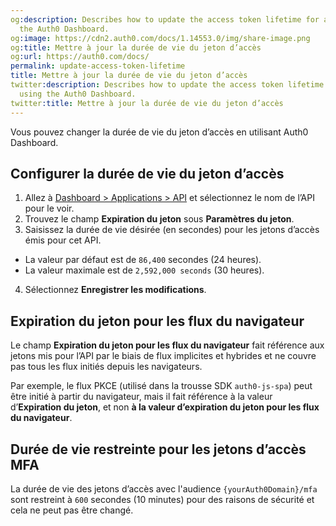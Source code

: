 ```yaml
---
og:description: Describes how to update the access token lifetime for an API using
  the Auth0 Dashboard.
og:image: https://cdn2.auth0.com/docs/1.14553.0/img/share-image.png
og:title: Mettre à jour la durée de vie du jeton d’accès
og:url: https://auth0.com/docs/
permalink: update-access-token-lifetime
title: Mettre à jour la durée de vie du jeton d’accès
twitter:description: Describes how to update the access token lifetime for an API
  using the Auth0 Dashboard.
twitter:title: Mettre à jour la durée de vie du jeton d’accès
---
```


Vous pouvez changer la durée de vie du jeton d’accès en utilisant  Auth0 Dashboard.

## Configurer la durée de vie du jeton d’accès

1. Allez à [Dashboard > Applications > API](%24%7Bmanage_url%7D/#/apis) et sélectionnez le nom de l’API pour le voir.
2. Trouvez le champ **Expiration du jeton** sous **Paramètres du jeton**.
3. Saisissez la durée de vie désirée (en secondes) pour les jetons d’accès émis pour cet API.

* La valeur par défaut est de `86,400` secondes (24 heures).
* La valeur maximale est de `2,592,000 seconds` (30 heures).
4. Sélectionnez **Enregistrer les modifications**.

## Expiration du jeton pour les flux du navigateur

Le champ **Expiration du jeton pour les flux du navigateur** fait référence aux jetons mis pour l’API par le biais de flux implicites et hybrides et ne couvre pas tous les flux initiés depuis les navigateurs.

Par exemple, le flux PKCE (utilisé dans la trousse SDK `auth0-js-spa`) peut être initié à partir du navigateur, mais il fait référence à la valeur d’**Expiration du jeton**, et non **à la valeur d’expiration du jeton pour les flux du navigateur**.

## Durée de vie restreinte pour les jetons d’accès MFA

La durée de vie des jetons d’accès avec l'audience `{yourAuth0Domain}/mfa` sont restreint à `600` secondes (10 minutes) pour des raisons de sécurité et cela ne peut pas être changé.